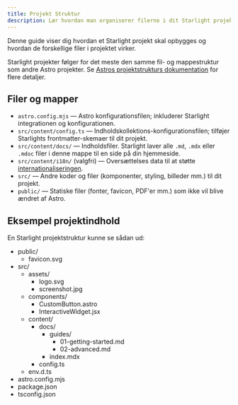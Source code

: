 ```yaml
---
title: Projekt Struktur
description: Lær hvordan man organiserer filerne i dit Starlight projekt.
---
```


Denne guide viser dig hvordan et Starlight projekt skal opbygges og hvordan de forskellige filer i projektet virker.

Starlight projekter følger for det meste den samme fil- og mappestruktur som andre Astro projekter. Se [Astros projektstrukturs dokumentation](https://docs.astro.build/en/core-concepts/project-structure/) for flere detaljer.

## Filer og mapper

- `astro.config.mjs` — Astro konfigurationsfilen; inkluderer Starlight integrationen og konfigurationen.
- `src/content/config.ts` — Indholdskollektions-konfigurationsfilen; tilføjer Starlights frontmatter-skemaer til dit projekt.
- `src/content/docs/` — Indholdsfiler. Starlight laver alle `.md`, `.mdx` eller `.mdoc` filer i denne mappe til en side på din hjemmeside.
- `src/content/i18n/` (valgfri) — Oversættelses data til at støtte [internationaliseringen](/guides/i18n/).
- `src/` — Andre koder og filer (komponenter, styling, billeder mm.) til dit projekt.
- `public/` — Statiske filer (fonter, favicon, PDF'er mm.) som ikke vil blive ændret af Astro.

## Eksempel projektindhold

En Starlight projektstruktur kunne se sådan ud:


<FileTree>

- public/
  - favicon.svg
- src/
  - assets/
    - logo.svg
    - screenshot.jpg
  - components/
    - CustomButton.astro
    - InteractiveWidget.jsx
  - content/
    - docs/
      - guides/
        - 01-getting-started.md
        - 02-advanced.md
      - index.mdx
    - config.ts
  - env.d.ts
- astro.config.mjs
- package.json
- tsconfig.json

</FileTree>
